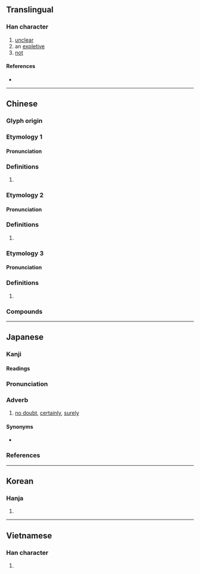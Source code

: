 {{also|呒}}
{{character info/new}}
==Translingual==

===Han character===
{{Han char|rn=30|rad=口|as=12|sn=15|four=68031|canj=ROTF|ids=⿰口無}}

# [[unclear]]
# an [[expletive]]
# [[not]]

====References====
* {{Han ref|kx=0207.230|dkj=04269|dj=0430.180|hdz=10684.020|uh=5638|ud=22072|bh=E546|bd=58694}}

----

==Chinese==
{{zh-forms|s=呒}}

===Glyph origin===
{{Han etym|無}}

===Etymology 1===

====Pronunciation====
{{zh-pron
|m=fǔ
|c=fu2
|mc=
|oc=
|cat=
}}

===Definitions===
{{zh-hanzi}}

# {{rfdef|lang=zh}}

===Etymology 2===

====Pronunciation====
{{zh-pron
|m=wǔ
|c=mou5
|mc=
|oc=
|cat=
}}

===Definitions===
{{zh-hanzi}}

# {{rfdef|lang=zh}}

===Etymology 3===

====Pronunciation====
{{zh-pron
|m=<!--ḿ broken-->
|c=m4,mou5
|mc=
|oc=
|cat=
}}

===Definitions===
{{zh-hanzi}}

# {{rfdef|lang=zh}}

===Compounds===
{{zh-der|嘸沒|喃嘸|喃嘸佬|嘸不}}

----

==Japanese==

===Kanji===
{{ja-kanji|grade=|rs=口12}}

====Readings====
{{ja-readings
|goon=む
|kanon=ぶ
|kun=さぞ-
}}

{{ja-kanjitab|さぞ|yomi=k}}

===Pronunciation===
{{ja-pron|さぞ|acc=1|acc_ref=SMK2}}

===Adverb===
{{ja-pos|adverb|さぞ}}

# [[no doubt]], [[certainly]], [[surely]]

====Synonyms====
* {{ja-r|嘸かし|さぞかし}}

===References===
<references/>

----

==Korean==

===Hanja===
{{ko-hanja|hangeul=무|rv=mu|mr=mu}}

# {{defn|lang=ko|sort=口12}}

----

==Vietnamese==

===Han character===
{{vi-hantu|[[vỗ]], [[vổ]]|rs=口12}}

# {{defn|vi}}